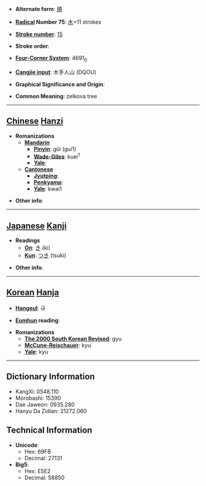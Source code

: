 * '''Alternate form''': [[規]]

* '''[[Wiktionary:Chinese radical index| Radical]] Number 75''': [[Wiktionary:Chinese radical index 木|木]]+11 strokes

* '''[[Wiktionary:Chinese total strokes index|Stroke number]]''': [[Wiktionary:Chinese total strokes index 15|15]]

* '''Stroke order''': 

* '''[[Wiktionary:Chinese four corner index|Four-Corner System]]''': 4691<sub>0</sub>

* '''[[Wiktionary:Chinese Cangjie index|Cangjie input]]''': 木手人山 (DQOU)

* '''Graphical Significance and Origin''': 

* '''Common Meaning''': zelkova tree

----

== [[Chinese]] [[Hanzi]] ==

* '''Romanizations'''
** '''[[Mandarin]]'''
*** '''[[Pinyin]]''': gūi (gui1)
*** '''[[Wade-Giles]]''': kuei<sup>1</sup>
*** '''[[Yale]]''': 
** '''[[Cantonese]]'''
*** '''[[Jyutping]]''':
*** '''[[Penkyamp]]''': 
*** '''[[Yale]]''': kwai1

* '''Other info''': 

----

== [[Japanese]] [[Kanji]] ==

* '''Readings'''
** '''[[On]]''': [[き]] (ki)
** '''[[Kun]]''': [[つき]] (tsuki)

* '''Other info''':  

----

== [[Korean]] [[Hanja]] ==

* '''[[Hangeul]]''': 규

* '''[[Eumhun]] reading''': 

* '''Romanizations'''
** '''[[The 2000 South Korean Revised Romanization|The 2000 South Korean Revised]]''': gyu
** '''[[McCune-Reischauer]]''': kyu
** '''[[Yale]]''': kyu

----

== Dictionary Information ==

* KangXi: 0548.110
* Morobashi: 15390
* Dae Jaweon: 0935.280
* Hanyu Da Zidian: 21272.060

== Technical Information ==

* '''Unicode''':
** Hex: 69FB
** Decimal: 27131
* '''Big5''':
** Hex: E5E2
** Decimal: 58850